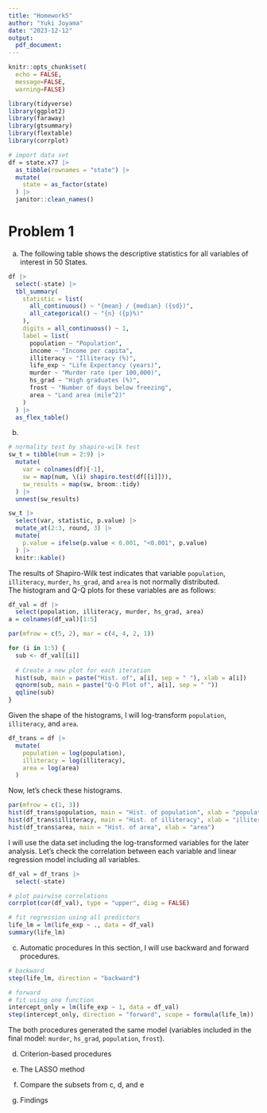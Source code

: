 ```yaml
---
title: "Homework5"
author: "Yuki Joyama"
date: "2023-12-12"
output: 
  pdf_document:
---
```


```r
knitr::opts_chunk$set(
  echo = FALSE,
  message=FALSE,
  warning=FALSE)

library(tidyverse)
library(ggplot2)
library(faraway)
library(gtsummary)
library(flextable)
library(corrplot)

# import data set
df = state.x77 |> 
  as_tibble(rownames = "state") |> 
  mutate(
    state = as_factor(state)
  ) |> 
  janitor::clean_names()
```

# Problem 1
a) The following table shows the descriptive statistics for all variables of interest in 50 States. 
```r
df |> 
  select(-state) |> 
  tbl_summary(
    statistic = list(
      all_continuous() ~ "{mean} / {median} ({sd})",
      all_categorical() ~ "{n} ({p}%)"
    ),
    digits = all_continuous() ~ 1,
    label = list(
      population ~ "Population",
      income ~ "Income per capita",
      illiteracy ~ "Illiteracy (%)",
      life_exp ~ "Life Expectancy (years)",
      murder ~ "Murder rate (per 100,000)",
      hs_grad ~ "High graduates (%)",
      frost ~ "Number of days below freezing",
      area ~ "Land area (mile^2)"
    )
  ) |> 
  as_flex_table()
```

b) 
```r
# normality test by shapiro-wilk test
sw_t = tibble(num = 2:9) |> 
  mutate(
    var = colnames(df)[-1],
    sw = map(num, \(i) shapiro.test(df[[i]])),
    sw_results = map(sw, broom::tidy)
  ) |> 
  unnest(sw_results)

sw_t |> 
  select(var, statistic, p.value) |>
  mutate_at(2:3, round, 3) |> 
  mutate(
    p.value = ifelse(p.value < 0.001, "<0.001", p.value)
  ) |> 
  knitr::kable()
```

The results of Shapiro-Wilk test indicates that variable `population`, `illiteracy`, `murder`, `hs_grad`, and `area` is not normally distributed.  
The histogram and Q-Q plots for these variables are as follows:

```r
df_val = df |> 
  select(population, illiteracy, murder, hs_grad, area)
a = colnames(df_val)[1:5]

par(mfrow = c(5, 2), mar = c(4, 4, 2, 1))

for (i in 1:5) {
  sub <- df_val[[i]]
  
  # Create a new plot for each iteration
  hist(sub, main = paste("Hist. of", a[i], sep = " "), xlab = a[i])
  qqnorm(sub, main = paste("Q-Q Plot of", a[i], sep = " "))
  qqline(sub)
}
```

Given the shape of the histograms, I will log-transform `population`, `illiteracy`, and `area`.

```r
df_trans = df |> 
  mutate(
    population = log(population),
    illiteracy = log(illiteracy),
    area = log(area)
  )
```

Now, let's check these histograms.

```r
par(mfrow = c(1, 3))
hist(df_trans$population, main = "Hist. of population", xlab = "population")
hist(df_trans$illiteracy, main = "Hist. of illiteracy", xlab = "illiteracy")
hist(df_trans$area, main = "Hist. of area", xlab = "area")
```

I will use the data set including the log-transformed variables for the later analysis. Let's check the correlation between each variable and linear regression model including all variables. 


```r
df_val = df_trans |> 
  select(-state)

# plot pairwise correlations
corrplot(cor(df_val), type = "upper", diag = FALSE)

# fit regression using all predictors
life_lm = lm(life_exp ~ ., data = df_val)
summary(life_lm)
```

c) Automatic procedures 
In this section, I will use backward and forward procedures. 
```r
# backward
step(life_lm, direction = "backward")

# forward
# fit using one function
intercept_only = lm(life_exp ~ 1, data = df_val)
step(intercept_only, direction = "forward", scope = formula(life_lm))
```

The both procedures generated the same model (variables included in the final model: `murder`, `hs_grad`, `population`, `frost`). 

d) Criterion-based procedures

e) The LASSO method

f) Compare the subsets from c, d, and e

g) Findings











